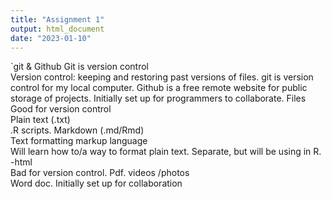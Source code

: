 ```yaml
---
title: "Assignment 1"
output: html_document
date: "2023-01-10"
---
```


`git & Github
Git is version control  
Version control: keeping and restoring past versions of files. 
git is version control for my local computer. 
Github is a free remote website for public storage of projects. 
Initially set up for programmers to collaborate. 
Files  
Good for version control  
Plain text (.txt)  
.R scripts. 
Markdown (.md/Rmd)  
Text formatting markup language  
Will learn how to/a way to format plain text. 
Separate, but will be using in R. 
-html  
Bad for version control. 
Pdf. 
videos /photos  
Word doc. 
Initially set up for collaboration  


 